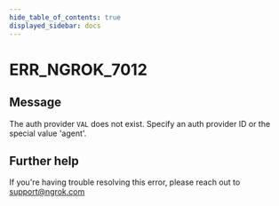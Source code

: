 ```yaml
---
hide_table_of_contents: true
displayed_sidebar: docs
---
```



# ERR_NGROK_7012

## Message

The auth provider `VAL` does not exist. Specify an auth provider ID or the special value 'agent'.

<ErrorDetails error="err_ngrok_7012" />

## Further help

If you're having trouble resolving this error, please reach out to [support@ngrok.com](mailto:support@ngrok.com?subject=Help%20with%20ERR_NGROK_7012)
